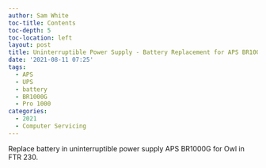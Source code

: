 ```yaml
---
author: Sam White
toc-title: Contents
toc-depth: 5
toc-location: left
layout: post
title: Uninterruptible Power Supply - Battery Replacement for APS BR1000G
date: '2021-08-11 07:25'
tags:
  - APS
  - UPS
  - battery
  - BR1000G
  - Pro 1000
categories: 
  - 2021
  - Computer Servicing
---
```

Replace battery in uninterruptible power supply APS BR1000G for Owl in FTR 230.